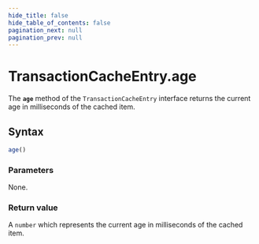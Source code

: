 ```yaml
---
hide_title: false
hide_table_of_contents: false
pagination_next: null
pagination_prev: null
---
```

# TransactionCacheEntry.age

The **`age`** method of the `TransactionCacheEntry` interface returns the current age in milliseconds of the cached item.

## Syntax

```js
age()
```

### Parameters

None.

### Return value

A `number` which represents the current age in milliseconds of the cached item.